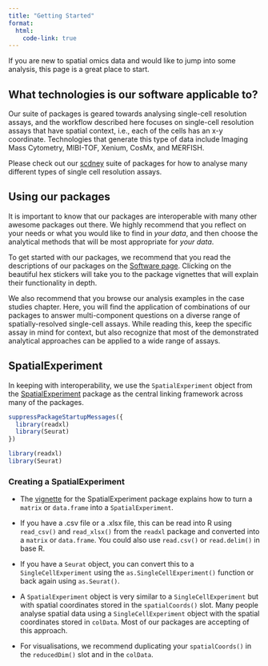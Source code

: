 ```yaml
---
title: "Getting Started"
format:
  html:
    code-link: true
---
```


If you are new to spatial omics data and would like to jump into some analysis, this page is a great place to start.

## What technologies is our software applicable to?

Our suite of packages is geared towards analysing single-cell resolution assays, and the workflow described here focuses on single-cell resolution assays that have spatial context, i.e., each of the cells has an x-y coordinate. Technologies that generate this type of data include Imaging Mass Cytometry, MIBI-TOF, Xenium, CosMx, and MERFISH.

Please check out our [scdney](https://sydneybiox.github.io/scdney/) suite of packages for how to analyse many different types of single cell resolution assays.

## Using our packages

It is important to know that our packages are interoperable with many other awesome packages out there. We highly recommend that you reflect on your needs or what you would like to find in *your data*, and then choose the analytical methods that will be most appropriate for *your data*.

To get started with our packages, we recommend that you read the descriptions of our packages on the [Software page](packages.qmd). Clicking on the beautiful hex stickers will take you to the package vignettes that will explain their functionality in depth.

We also recommend that you browse our analysis examples in the case studies chapter. Here, you will find the application of combinations of our packages to answer multi-component questions on a diverse range of spatially-resolved single-cell assays. While reading this, keep the specific assay in mind for context, but also recognize that most of the demonstrated analytical approaches can be applied to a wide range of assays.


## SpatialExperiment

In keeping with interoperability, we use the `SpatialExperiment` object from the [SpatialExperiment](https://www.bioconductor.org/packages/release/bioc/html/SpatialExperiment.html) package as the central linking framework across many of the packages.

```r
suppressPackageStartupMessages({
  library(readxl)
  library(Seurat)
})
```

```r
library(readxl)
library(Seurat)
```


### Creating a SpatialExperiment

-   The [vignette](https://www.bioconductor.org/packages/release/bioc/vignettes/SpatialExperiment/inst/doc/SpatialExperiment.html) for the SpatialExperiment package explains how to turn a `matrix` or `data.frame` into a `SpatialExperiment`.

-   If you have a .csv file or a .xlsx file, this can be read into R using `read_csv()` and `read_xlsx()` from the `readxl` package and converted into a `matrix` or `data.frame`. You could also use `read.csv()` or `read.delim()` in base R.

-   If you have a `Seurat` object, you can convert this to a `SingleCellExperiment` using the `as.SingleCellExperiment()` function or back again using `as.Seurat()`.

-   A `SpatialExperiment` object is very similar to a `SingleCellExperiment` but with spatial coordinates stored in the `spatialCoords()` slot. Many people analyse spatial data using a `SingleCellExperiment` object with the spatial coordinates stored in `colData`. Most of our packages are accepting of this approach.

-   For visualisations, we recommend duplicating your `spatialCoords()` in the `reducedDim()` slot and in the `colData`.
